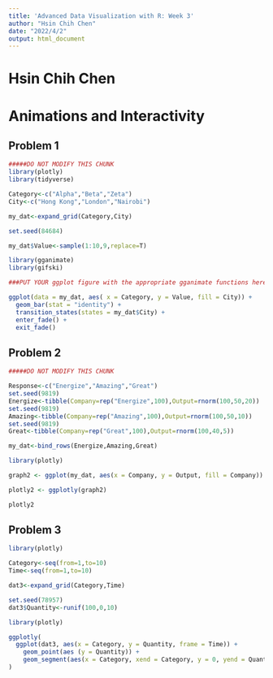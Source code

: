 ```yaml
---
title: 'Advanced Data Visualization with R: Week 3'
author: "Hsin Chih Chen"
date: "2022/4/2"
output: html_document
---
```


# Hsin Chih Chen
# Animations and Interactivity

## Problem 1

```r

#####DO NOT MODIFY THIS CHUNK
library(plotly)
library(tidyverse)

Category<-c("Alpha","Beta","Zeta")
City<-c("Hong Kong","London","Nairobi")

my_dat<-expand_grid(Category,City)

set.seed(84684)

my_dat$Value<-sample(1:10,9,replace=T)
```

```r

library(gganimate)
library(gifski)

###PUT YOUR ggplot figure with the appropriate gganimate functions here. It will compile in the html R Markdown report.

ggplot(data = my_dat, aes( x = Category, y = Value, fill = City)) + 
  geom_bar(stat = "identity") + 
  transition_states(states = my_dat$City) + 
  enter_fade() +
  exit_fade()

```

## Problem 2

```r

#####DO NOT MODIFY THIS CHUNK

Response<-c("Energize","Amazing","Great")
set.seed(9819)
Energize<-tibble(Company=rep("Energize",100),Output=rnorm(100,50,20))
set.seed(9819)
Amazing<-tibble(Company=rep("Amazing",100),Output=rnorm(100,50,10))
set.seed(9819)
Great<-tibble(Company=rep("Great",100),Output=rnorm(100,40,5))

my_dat<-bind_rows(Energize,Amazing,Great)
```

```r

library(plotly)

graph2 <- ggplot(my_dat, aes(x = Company, y = Output, fill = Company)) + geom_boxplot()

plotly2 <- ggplotly(graph2)

plotly2
```

## Problem 3

```r

library(plotly)

Category<-seq(from=1,to=10)
Time<-seq(from=1,to=10)

dat3<-expand_grid(Category,Time)

set.seed(78957)
dat3$Quantity<-runif(100,0,10)
```


```r

library(plotly)

ggplotly(
  ggplot(dat3, aes(x = Category, y = Quantity, frame = Time)) + 
    geom_point(aes (y = Quantity)) +
    geom_segment(aes(x = Category, xend = Category, y = 0, yend = Quantity))
)

```
